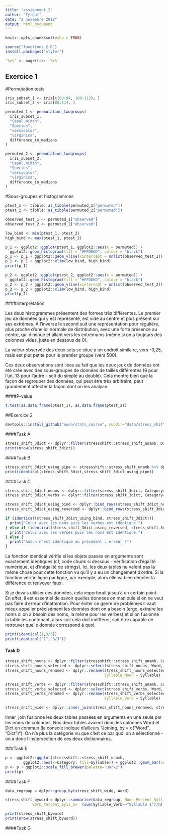 ```yaml
---
title: "assignment_2"
author: "Tytgat"
date: "2 novembre 2018"
output: html_document
---
```


```r
knitr::opts_chunk$set(echo = TRUE)
```

```r
source("functions_2.R")
install.packages("styler")
```
```r
`%>%` <- magrittr::`%>%`
```

## Exercice 1

#Permutation tests
```r
iris_subset_1 <- iris[c(89:94, 108:112), ]
iris_subset_2 <- iris[88:114, ]

permuted_1 <- permutation_twogroups(
  iris_subset_1,
  "Sepal.Width",
  "Species",
  "versicolor",
  "virginica",
  difference_in_medians
)

permuted_2 <- permutation_twogroups(
  iris_subset_2,
  "Sepal.Width",
  "Species",
  "versicolor",
  "virginica",
  difference_in_medians
)
```

#Sous-groupes et histogrammes

```r
ptest_1 <- tibble::as_tibble(permuted_1["permuted"])
ptest_2 <- tibble::as_tibble(permuted_2["permuted"])

observed_test_1 <- permuted_1["observed"]
observed_test_2 <- permuted_2["observed"]

low_bind <- min(ptest_1, ptest_2)
high_bind <- max(ptest_1, ptest_2)

p_1 <- ggplot2::ggplot(ptest_1, ggplot2::aes(x = permuted)) +
  ggplot2::geom_histogram(fill = "#FFD86D", colour = "black")
p_1 <- p_1 + ggplot2::geom_vline(xintercept = unlist(observed_test_1))
p_1 <- p_1 + ggplot2::xlim(low_bind, high_bind)
print(p_1)

p_2 <- ggplot2::ggplot(ptest_2, ggplot2::aes(x = permuted)) +
  ggplot2::geom_histogram(fill = "#FFD86D", colour = "black")
p_2 <- p_2 + ggplot2::geom_vline(xintercept = unlist(observed_test_2))
p_2 <- p_2 + ggplot2::xlim(low_bind, high_bind)
print(p_2)
```

####Interprétation

Les deux histogrammes présentent des formes très différentes. Le premier jeu de données qui y est représenté, est vide au centre et plus présent sur ses extrêmes. A l'inverse le second suit une représentation pour régulière, plus proche d'une loi normale de distribution, avec une forte présence au centre, qui diminue et allant vers les extremums (même si on a toujours des colonnes vides, juste en dessous de 0). 

La valeur observée des deux sets se situe à un endroit similaire, vers -0,25, mais est plut petite pour le premier groupe (vers 500). 

Ces deux observations sont liées au fait que les deux jeux de données ont été crée avec des sous-groupes de données de tailles différentes (6 pour l'un, 13 pour l'autre - soit du simple au double). Cela montre bien que la façon de regrouper des données, qui peut être très arbitraire, peut grandement affecter la façon dont on les analyse.

####P-value

```r
t.test(as.data.frame(ptest_1), as.data.frame(ptest_2))
```

##Exercice 2

```r
devtools::install_github("ewan/stats_course", subdir="data/stress_shift")
```

####Task A

```r
stress_shift_3dict <- dplyr::filter(stressshift::stress_shift_unamb, Dict=="W1802" | Dict=="J1917" | Dict=="C1687")
print(nrow(stress_shift_3dict))
```

####Task B

```r
stress_shift_3dict_using_pipe <- stressshift::stress_shift_unamb %>% dplyr::filter(Dict=="W1802" | Dict=="J1917" | Dict=="C1687")
print(identical(stress_shift_3dict,stress_shift_3dict_using_pipe))
```

####Task C

```r
stress_shift_3dict_nouns <- dplyr::filter(stress_shift_3dict, Category=="Noun")
stress_shift_3dict_verbs <- dplyr::filter(stress_shift_3dict, Category=="Verb")

stress_shift_3dict_using_bind <- dplyr::bind_rows(stress_shift_3dict_nouns, stress_shift_3dict_verbs)
stress_shift_3dict_using_reversed <- dplyr::bind_rows(stress_shift_3dict_verbs, stress_shift_3dict_nouns)

if (identical(stress_shift_3dict_using_bind, stress_shift_3dict)){
  print("Celui avec les noms puis les verbes est identique.")
} else if (identical(stress_shift_3dict_using_reversed, stress_shift_3dict)){
  print("Celui avec les verbes puis les noms est identique.")
} else {
  print("Aucun n'est identique au précédent : erreur !")
}
```
La fonction identical vérifie si les objets passés en arguments sont exactement identiques (cf, code chunk si dessous - vérification d'égalité numérique, et d'inégalité de strings). Ici, les deux tables ne valent pas la même chose pour cette fonction vu qu'il y a eu un changement d'ordre. Si la fonction vérifie ligne par ligne, par exemple, alors elle va bien dénoter la différence et renvoyer faux.

Si je devais utiliser ces données, cela importerait jusqu'à un certain point. En effet, il est essentiel de savoir quelles données on manipule si on ne veut pas faire d'erreur d'inattention. Pour éviter ce genre de problèmes il vaut mieux appeller précisément les données dont on a besoin (ergo, extraire les noms si on a besoin des noms, la même pour les verbes) et si on fusionne la table les contenant, alors soit cela doit indifférer, soit être capable de retrouver quelle donnée correspond à quoi.

```r
print(identical(1,3/3))
print(identical("1","3/3"))
```

#### Task D

```r
stress_shift_nouns <- dplyr::filter(stressshift::stress_shift_unamb, Category=="Noun")
stress_shift_nouns_selected <- dplyr::select(stress_shift_nouns, Word, Dict, Syllable)
stress_shift_nouns_renamed <- dplyr::rename(stress_shift_nouns_selected,
                                            Syllable_Noun = Syllable) 

stress_shift_verbs <- dplyr::filter(stressshift::stress_shift_unamb, Category=="Verb")
stress_shift_verbs_selected <- dplyr::select(stress_shift_verbs, Word, Dict, Syllable)
stress_shift_verbs_renamed <- dplyr::rename(stress_shift_verbs_selected,
                                            Syllable_Verb = Syllable) 

stress_shift_wide <- dplyr::inner_join(stress_shift_nouns_renamed, stress_shift_verbs_renamed)
```

Inner_join fusionne les deux tables passées en arguments en une seule par les noms de colonnes. Nos deux tables avaient donc les colonnes Word et Dict en commun (la console indique d'ailleurs "Joining, by = c("Word", "Dict")"). On n'a plus la catégorie vu que c'est ce par quoi on a sélectionné - on a donc l'instersection de ces deux dictionnaires.

###Task E

```r
p <- ggplot2::ggplot(stressshift::stress_shift_unamb, 
        ggplot2::aes(x=Category, fill=Syllable)) + ggplot2::geom_bar(colour="black")
p <- p + ggplot2::scale_fill_brewer(palette="Dark2")
print(p)
```

####Task F

```r
data_regroup = dplyr::group_by(stress_shift_wide, Word)

stress_shift_byword = dplyr::summarise(data_regroup, Noun_Percent_Syll_1=  (sum(Syllable_Noun=="Syllable 1")/n())*100, 
            Verb_Percent_Syll_1=  (sum(Syllable_Verb=="Syllable 1")/n())*100)

print(stress_shift_byword)
print(nrow(stress_shift_byword))
```

####Task G

